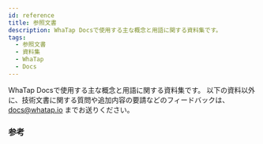 ```yaml
---
id: reference
title: 参照文書
description: WhaTap Docsで使用する主な概念と用語に関する資料集です。
tags:
  - 参照文書
  - 資料集
  - WhaTap
  - Docs
---
```


WhaTap Docsで使用する主な概念と用語に関する資料集です。 以下の資料以外に、技術文書に関する質問や追加内容の要請などのフィードバックは、docs@whatap.io までお送りください。

### 参考


<DocCardList/>
